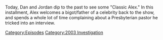 {{DEFAULTSORT:
    #_EPISODE_0805:February 16, 2004
}}{{Episode
    | title           = February 16, 2004
    | caption         = Listen to this episode on [https://knowledgefight.libsyn.com/805-february-16-2004 Libsyn] [https://open.spotify.com/episode/5HILMXp3rGa4sXetpgu1i4 Spotify], Read the [[Transcript/805: February 16, 2004|Unofficial Transcript]]
    | episodeNumber   = 805
    | length          = 01:21:51
    | airDate         = May 8, 2023
    | coverageDate    = February 16, 2004
    | episodeType     = [[:Category:2003 Investigation|2003 Investigation]]
    | appearance      = [[Bruce Buchanan]], [[Hutton Gibson]], [[Mel Gibson]]
    | previousEpisode = [[804: May 3-4, 2023]]
    | nextEpisode     = [[806: Chatting with Erica Lafferty]]
}}

{{Stub}}

Today, Dan and Jordan dip to the past to see some "Classic Alex."  In this installment, Alex welcomes a bigot/father of a celebrity back to the show, and spends a whole lot of time complaining about a Presbyterian pastor he tricked into an interview.

[[Category:Episodes]]
[[Category:2003 Investigation]]
